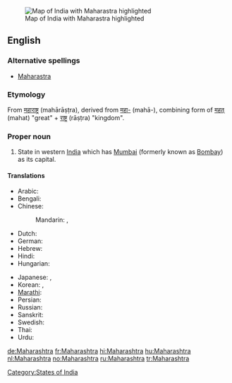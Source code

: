 [[Image:IndiaMaharashtra.png|thumb|Map of India with Maharastra highlighted]]
==English==

===Alternative spellings===
* [[Maharastra]]

===Etymology===
From {{etyl|sa}} [[महाराष्ट्र]] (mahārāṣṭra), derived from [[महा-]] (mahā-),
combining form of [[महत्]] (mahat) "great" + [[राष्ट्र]] (rāṣṭra) "kingdom".

===Proper noun===
{{en-proper noun}}

# State in western [[India]] which has [[Mumbai]] (formerly known as [[Bombay]]) as its capital.

====Translations====
{{trans-top|state in western India}}
* Arabic: {{t|ar|ماهاراشترا|f|tr=maharaashtra|sc=Arab}}
* Bengali: {{t|bn|মহারাষ্ট্র|sc=Beng}}
* Chinese:
*: Mandarin: {{t|zh|馬哈拉施特拉邦|sc=Hani}},  {{t|zh|马哈拉施特拉邦|tr=Mǎhālāshītèlā-bāng|sc=Hani}}
* Dutch: {{t+|nl|Maharashtra}}
* German: {{t+|de|Maharashtra}}
* Hebrew: {{t|he|מהרשטרה|sc=Hebr}}
* Hindi: {{t+|hi|महाराष्ट्र|tr=mahārāṣṭra|xs=Hindi}}
* Hungarian: {{t+|hu|Mahárástra}}
{{trans-mid}}
* Japanese: {{t|ja|マハラシュトラ州|tr=Maharashutora-shū|sc=Jpan}},  {{t|ja| マハラシュトラ|tr=Maharashutora|sc=Jpan}}
* Korean: {{t|ko|마하라슈트라 주|tr=Maharasyuteura ju|sc=Kore}},  {{t|ko|마하라슈트라|tr=Maharasyuteura|sc=Kore}}
* [[Marathi]]: {{t|mr|महाराष्ट्र|tr=Mahārāṣṭra|sc=Deva}}
* Persian: {{t|fa|مهاراشترا|sc=fa-Arab}}
* Russian: {{t|ru|Махараштра|f|tr=Maharáštra|sc=Cyrl}}
* Sanskrit: {{t-|sa|महाराष्ट्र|tr=Mahārāṣṭra|xs=Sanskrit}}
* Swedish: {{t-|sv|Maharashtra}}
* Thai: {{t|th|รัฐมหาราษฏระ|tr=rát má-hăa-râat-sòt-rá|sc=Thai}}
* Urdu: {{t-|ur|مہاراشٹر|tr=mahārāṣṭra|xs=Urdu}}
{{trans-bottom}}

[[Category:States of India]]

[[de:Maharashtra]]
[[fr:Maharashtra]]
[[hi:Maharashtra]]
[[hu:Maharashtra]]
[[nl:Maharashtra]]
[[no:Maharashtra]]
[[ru:Maharashtra]]
[[tr:Maharashtra]]
